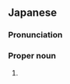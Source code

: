 ==Japanese==
{{ja-kanjitab|しろ|た}}

===Pronunciation===
{{ja-pron|しろた}}

===Proper noun===
{{ja-pos|proper|しろた}}

# {{surname|lang=ja|sort=しろた}}